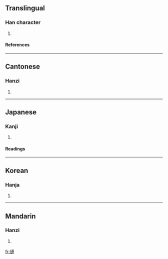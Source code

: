 ==Translingual==
===Han character===
{{Han char|rn=9|rad=人|as=11|sn=13|four=2523<sub>0</sub>|canj=人卜十十 (OYJJ)}}
# {{defn|Han}}
====References====
{{Han ref|kx=0115.210|dkj=01049|dj=0246.090|hdz=10208.080|uh=50C6|ud=20678|bh=DCB6|bd=56502}}
----
==Cantonese==
===Hanzi===
{{yue-hanzi|jyut=|y=lin4}}
# {{defn|Cantonese}}
----
==Japanese==
===Kanji===
{{ja-kanji|grade=|rs=人11}}
# {{defn|Japanese}}
====Readings====
{{ja-readings|on=[[れん]] (ren)|kun=[[ふたご]] (futago), [[およぶ]] (oyobu), [[おひつく]] (ohitsuku)}}
----
==Korean==
===Hanja===
{{ko-hanja|hangeul=련|rv=ryeon|mr=ryŏn}}
# {{defn|Korean}}
----
==Mandarin==
===Hanzi===
{{cmn-hanzi|pin=[[lián]] ([[lian2]]), [[liǎn]] ([[lian3]]), [[liàn]] ([[lian4]])|wg=lien<sup>2</sup>, lien<sup>3</sup>, lien<sup>4</sup>}}
# {{defn|Mandarin}}

[[fr:僆]]